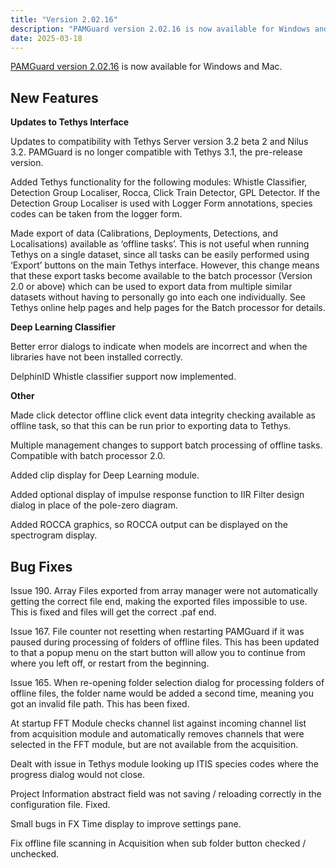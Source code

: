 ```yaml
---
title: "Version 2.02.16"
description: "PAMGuard version 2.02.16 is now available for Windows and Mac"
date: 2025-03-18
---
```


[PAMGuard version 2.02.16](../downloadsurvey.qmd) is now available for Windows and Mac.

## New Features

**Updates to Tethys Interface**

Updates to compatibility with Tethys Server version 3.2 beta 2 and Nilus 3.2. PAMGuard is no longer compatible with Tethys 3.1, the pre-release version.

Added Tethys functionality for the following modules: Whistle Classifier, Detection Group Localiser, Rocca, Click Train Detector, GPL Detector. If the Detection Group Localiser is used with Logger Form annotations, species codes can be taken from the logger form.

Made export of data (Calibrations, Deployments, Detections, and Localisations) available as ‘offline tasks’. This is not useful when running Tethys on a single dataset, since all tasks can be easily performed using ‘Export’ buttons on the main Tethys interface. However, this change means that these export tasks become available to the batch processor (Version 2.0 or above) which can be used to export data from multiple similar datasets without having to personally go into each one individually. See Tethys online help pages and help pages for the Batch processor for details.

**Deep Learning Classifier**

Better error dialogs to indicate when models are incorrect and when the libraries have not been installed correctly.

DelphinID Whistle classifier support now implemented.

**Other**

Made click detector offline click event data integrity checking available as offline task, so that this can be run prior to exporting data to Tethys.

Multiple management changes to support batch processing of offline tasks. Compatible with batch processor 2.0.

Added clip display for Deep Learning module.

Added optional display of impulse response function to IIR Filter design dialog in place of the pole-zero diagram.

Added ROCCA graphics, so ROCCA output can be displayed on the spectrogram display. 

## Bug Fixes

Issue 190. Array Files exported from array manager were not automatically getting the correct file end, making the exported files impossible to use. This is fixed and files will get the correct .paf end.

Issue 167. File counter not resetting when restarting PAMGuard if it was paused during processing of folders of offline files. This has been updated to that a popup menu on the start button will allow you to continue from where you left off, or restart from the beginning.

Issue 165. When re-opening folder selection dialog for processing folders of offline files, the folder name would be added a second time, meaning you got an invalid file path. This has been fixed.

At startup FFT Module checks channel list against incoming channel list from acquisition module and automatically removes channels that were selected in the FFT module, but are not available from the acquisition.

Dealt with issue in Tethys module looking up ITIS species codes where the progress dialog would not close.

Project Information abstract field was not saving / reloading correctly in the configuration file. Fixed.

Small bugs in FX Time display to improve settings pane.

Fix offline file scanning in Acquisition when sub folder button checked / unchecked.
